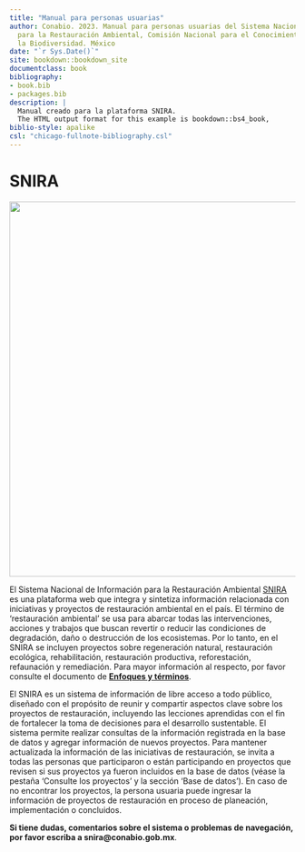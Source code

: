 ```yaml
---
title: "Manual para personas usuarias"
author: Conabio. 2023. Manual para personas usuarias del Sistema Nacional de Información
  para la Restauración Ambiental, Comisión Nacional para el Conocimiento y Uso de
  la Biodiversidad. México
date: "`r Sys.Date()`"
site: bookdown::bookdown_site
documentclass: book
bibliography:
- book.bib
- packages.bib
description: |
  Manual creado para la plataforma SNIRA.
  The HTML output format for this example is bookdown::bs4_book,
biblio-style: apalike
csl: "chicago-fullnote-bibliography.csl"
---
```


# SNIRA {.unnumbered}

![](images/CoverPic_Manual.PNG){width="660"}

El Sistema Nacional de Información para la Restauración Ambiental [SNIRA](https://snira.conabio.gob.mx/) es una plataforma web que integra y sintetiza información relacionada con iniciativas y proyectos de restauración ambiental en el país. El término de ‘restauración ambiental' se usa para abarcar todas las intervenciones, acciones y trabajos que buscan revertir o reducir las condiciones de degradación, daño o destrucción de los ecosistemas. Por lo tanto, en el SNIRA se incluyen proyectos sobre regeneración natural, restauración ecológica, rehabilitación, restauración productiva, reforestación, refaunación y remediación. Para mayor información al respecto, por favor consulte el documento de [**Enfoques y términos**](https://drive.google.com/file/d/1jmIbkg1UEZI-FfwHULiqkg-rUJExKsIc/view).

El SNIRA es un sistema de información de libre acceso a todo público, diseñado con el propósito de reunir y compartir aspectos clave sobre los proyectos de restauración, incluyendo las lecciones aprendidas con el fin de fortalecer la toma de decisiones para el desarrollo sustentable. El sistema permite realizar consultas de la información registrada en la base de datos y agregar información de nuevos proyectos. Para mantener actualizada la información de las iniciativas de restauración, se invita a todas las personas que participaron o están participando en proyectos que revisen si sus proyectos ya fueron incluidos en la base de datos (véase la pestaña ‘Consulte los proyectos’ y la sección ‘Base de datos’). En caso de no encontrar los proyectos, la persona usuaria puede ingresar la información de proyectos de restauración en proceso de planeación, implementación o concluidos.

**Si tiene dudas, comentarios sobre el sistema o problemas de navegación, por favor escriba a snira@conabio.gob.mx**.


